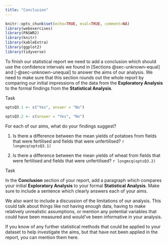```yaml
---
title: "Conclusion"
---
```


```r
knitr::opts_chunk$set(echo=TRUE, eval=TRUE, comment=NA)
library(webexercises)
library(PASWR2)
library(knitr)
library(kableExtra)
library(ggplot2)
library(tidyverse)
```

To finish our statistical report we need to add a conclusion which should use the confidence intervals we found in [Sections @sec-unknown-equal] and [-@sec-unknown-unequal] to answer the aims of our analysis. We need to make sure that this section rounds out the whole report by comparing our initial impressions of the data from the **Exploratory Analysis** to the formal findings from the **Statistical Analysis**.

::: question
::: question-header
Task
:::
::: {.question-container .webex-check}
```r
optsQ3.1 <- c("Yes", answer = "No")

optsQ3.2 <- c(answer = "Yes", "No")
```

For each of our aims, what do your findings suggest?

1. Is there a difference between the mean yields of potatoes from fields that were fertilised and fields that were unfertilised?  `r longmcq(optsQ3.1)`

2. Is there a difference between the mean yields of wheat from fields that were fertilised and fields that were unfertilised?  `r longmcq(optsQ3.2)`
:::
:::

::: question
::: question-header
Task
:::
::: question-container
In the **Conclusion** section of your report, add a paragraph which compares your initial **Exploratory Analysis** to your formal **Statistical Analysis**. Make sure to include a sentence which clearly answers each of your aims.
:::
:::

We also want to include a discussion of the limitations of our analysis. This could talk about things like not having enough data, having to make relatively unrealistic assumptions, or mention any potential variables that could have been measured and would've been informative in your analysis.

If you know of any further statistical methods that could be applied to your dataset to help investigate the aims, but that have not been applied in the report, you can mention them here.














